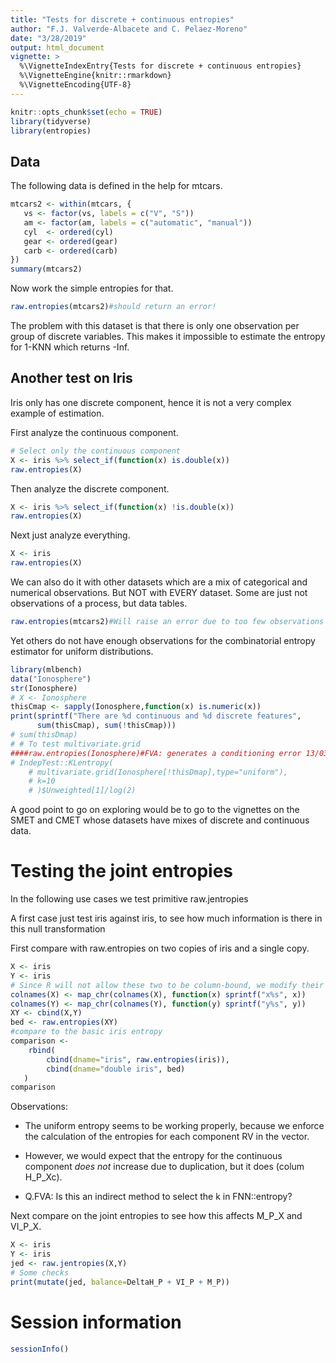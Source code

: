```yaml
---
title: "Tests for discrete + continuous entropies"
author: "F.J. Valverde-Albacete and C. Pelaez-Moreno"
date: "3/28/2019"
output: html_document
vignette: > 
  %\VignetteIndexEntry{Tests for discrete + continuous entropies}
  %\VignetteEngine{knitr::rmarkdown}
  %\VignetteEncoding{UTF-8}
---
```


```r
knitr::opts_chunk$set(echo = TRUE)
library(tidyverse)
library(entropies)
```

## Data

The following data is defined in the help for mtcars.

```r
mtcars2 <- within(mtcars, {
   vs <- factor(vs, labels = c("V", "S"))
   am <- factor(am, labels = c("automatic", "manual"))
   cyl  <- ordered(cyl)
   gear <- ordered(gear)
   carb <- ordered(carb)
})
summary(mtcars2)
```

Now work the simple entropies for that. 
```r
raw.entropies(mtcars2)#should return an error!
```
The problem with this dataset is that there is only one observation per group of discrete variables. This makes it impossible to estimate the entropy for 1-KNN which returns -Inf. 

## Another test on Iris

Iris only has one discrete component, hence it is not a very complex example of estimation.

First analyze the continuous component. 

```r
# Select only the continuous component
X <- iris %>% select_if(function(x) is.double(x))
raw.entropies(X)
```

Then analyze the discrete component.

```r
X <- iris %>% select_if(function(x) !is.double(x))
raw.entropies(X)
```
Next just analyze everything.

```r
X <- iris
raw.entropies(X)
```

We can also do it with other datasets which are a mix of categorical and numerical observations. But NOT with EVERY dataset. Some are just not observations of a process, but data tables.  

```r
raw.entropies(mtcars2)#Will raise an error due to too few observations
```
Yet others do not have enough observations for the combinatorial entropy estimator for uniform distributions. 

```r
library(mlbench)
data("Ionosphere")
str(Ionosphere)
# X <- Ionosphere
thisCmap <- sapply(Ionosphere,function(x) is.numeric(x))
print(sprintf("There are %d continuous and %d discrete features", 
      sum(thisCmap), sum(!thisCmap)))
# sum(thisDmap)
# # To test multivariate.grid
####raw.entropies(Ionosphere)#FVA: generates a conditioning error 13/03/25
# IndepTest::KLentropy(
    # multivariate.grid(Ionosphere[!thisDmap],type="uniform"),
    # k=10
    # )$Unweighted[1]/log(2)
```
A good point to go on exploring would be to go to the vignettes on the SMET and CMET whose datasets have mixes of discrete and continuous data. 

# Testing the joint entropies

In the following use cases we test primitive raw.jentropies

A first case just test iris against iris, to see how much information is there in this null transformation

First compare with raw.entropies on two copies of iris and a single copy.

```r
X <- iris
Y <- iris
# Since R will not allow these two to be column-bound, we modify their colnames to make them unique in this context of cbind.
colnames(X) <- map_chr(colnames(X), function(x) sprintf("x%s", x))
colnames(Y) <- map_chr(colnames(Y), function(y) sprintf("y%s", y))
XY <- cbind(X,Y)
bed <- raw.entropies(XY) 
#compare to the basic iris entropy
comparison <- 
    rbind(
        cbind(dname="iris", raw.entropies(iris)),
        cbind(dname="double iris", bed)
   )
comparison
```
Observations: 

* The uniform entropy seems to be working properly, because we enforce the calculation of the entropies for each component RV in the vector. 

* However, we would expect that the entropy for the continuous component *does not* increase due to duplication, but it does (colum H_P_Xc).

* Q.FVA: Is this an indirect method to select the k in FNN::entropy?

Next compare on the joint entropies to see how this affects M_P_X and VI_P_X. 

```r
X <- iris
Y <- iris
jed <- raw.jentropies(X,Y)
# Some checks
print(mutate(jed, balance=DeltaH_P + VI_P + M_P))
```


# Session information

```r
sessionInfo()
```




